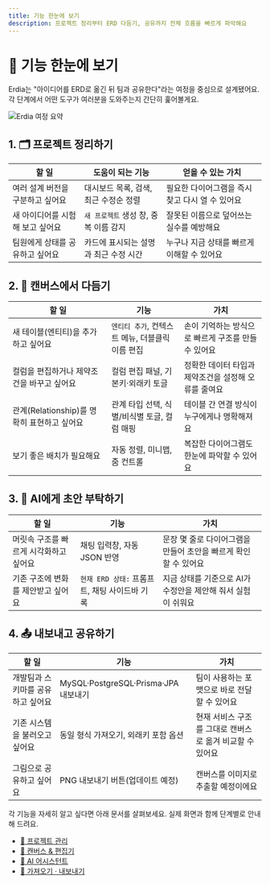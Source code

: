 ```yaml
---
title: 기능 한눈에 보기
description: 프로젝트 정리부터 ERD 다듬기, 공유까지 전체 흐름을 빠르게 파악해요
---
```



# 🎯 기능 한눈에 보기

Erdia는 "아이디어를 ERD로 옮긴 뒤 팀과 공유한다"라는 여정을 중심으로 설계됐어요. 각 단계에서 어떤 도구가 여러분을 도와주는지 간단히 훑어볼게요.

![Erdia 여정 요약](/images/example.png)

## 1. 🗂 프로젝트 정리하기

| 할 일 | 도움이 되는 기능 | 얻을 수 있는 가치 |
| --- | --- | --- |
| 여러 설계 버전을 구분하고 싶어요 | 대시보드 목록, 검색, 최근 수정순 정렬 | 필요한 다이어그램을 즉시 찾고 다시 열 수 있어요 |
| 새 아이디어를 시험해 보고 싶어요 | `새 프로젝트` 생성 창, 중복 이름 감지 | 잘못된 이름으로 덮어쓰는 실수를 예방해요 |
| 팀원에게 상태를 공유하고 싶어요 | 카드에 표시되는 설명과 최근 수정 시간 | 누구나 지금 상태를 빠르게 이해할 수 있어요 |

## 2. 🎨 캔버스에서 다듬기

| 할 일 | 기능 | 가치 |
| --- | --- | --- |
| 새 테이블(엔티티)을 추가하고 싶어요 | `엔티티 추가`, 컨텍스트 메뉴, 더블클릭 이름 편집 | 손이 기억하는 방식으로 빠르게 구조를 만들 수 있어요 |
| 컬럼을 편집하거나 제약조건을 바꾸고 싶어요 | 컬럼 편집 패널, 기본키·외래키 토글 | 정확한 데이터 타입과 제약조건을 설정해 오류를 줄여요 |
| 관계(Relationship)를 명확히 표현하고 싶어요 | 관계 타입 선택, 식별/비식별 토글, 컬럼 매핑 | 테이블 간 연결 방식이 누구에게나 명확해져요 |
| 보기 좋은 배치가 필요해요 | 자동 정렬, 미니맵, 줌 컨트롤 | 복잡한 다이어그램도 한눈에 파악할 수 있어요 |

## 3. 🤖 AI에게 초안 부탁하기

| 할 일 | 기능 | 가치 |
| --- | --- | --- |
| 머릿속 구조를 빠르게 시각화하고 싶어요 | 채팅 입력창, 자동 JSON 반영 | 문장 몇 줄로 다이어그램을 만들어 초안을 빠르게 확인할 수 있어요 |
| 기존 구조에 변화를 제안받고 싶어요 | `현재 ERD 상태:` 프롬프트, 채팅 사이드바 기록 | 지금 상태를 기준으로 AI가 수정안을 제안해 줘서 실험이 쉬워요 |

## 4. 📤 내보내고 공유하기

| 할 일 | 기능 | 가치 |
| --- | --- | --- |
| 개발팀과 스키마를 공유하고 싶어요 | MySQL·PostgreSQL·Prisma·JPA 내보내기 | 팀이 사용하는 포맷으로 바로 전달할 수 있어요 |
| 기존 시스템을 불러오고 싶어요 | 동일 형식 가져오기, 외래키 포함 옵션 | 현재 서비스 구조를 그대로 캔버스로 옮겨 비교할 수 있어요 |
| 그림으로 공유하고 싶어요 | PNG 내보내기 버튼(업데이트 예정) | 캔버스를 이미지로 추출할 예정이에요 |

<Callout type="success">
각 기능을 자세히 알고 싶다면 아래 문서를 살펴보세요. 실제 화면과 함께 단계별로 안내해 드려요.
</Callout>

- [📁 프로젝트 관리](/docs/features/project-management)
- [🎨 캔버스 & 편집기](/docs/features/diagram-editor)
- [🤖 AI 어시스턴트](/docs/features/ai-assistant)
- [🔄 가져오기 · 내보내기](/docs/features/import-export)

